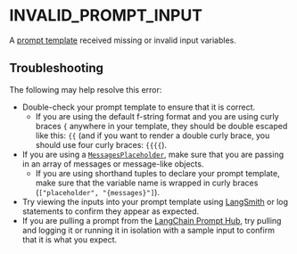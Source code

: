 # INVALID_PROMPT_INPUT

A [prompt template](/docs/concepts#prompt-templates) received missing or invalid input variables.

## Troubleshooting

The following may help resolve this error:

- Double-check your prompt template to ensure that it is correct.
  - If you are using the default f-string format and you are using curly braces `{` anywhere in your template, they should be double escaped like this: `{{` (and if you want to render a double curly brace, you should use four curly braces: `{{{{`).
- If you are using a [`MessagesPlaceholder`](/docs/concepts/prompt_templates/#messagesplaceholder), make sure that you are passing in an array of messages or message-like objects.
  - If you are using shorthand tuples to declare your prompt template, make sure that the variable name is wrapped in curly braces (`["placeholder", "{messages}"]`).
- Try viewing the inputs into your prompt template using [LangSmith](https://docs.smith.langchain.com/) or log statements to confirm they appear as expected.
- If you are pulling a prompt from the [LangChain Prompt Hub](https://smith.langchain.com/prompts), try pulling and logging it or running it in isolation with a sample input to confirm that it is what you expect.
